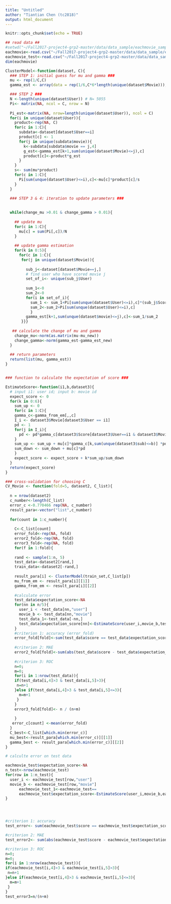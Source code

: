 ```yaml
---
title: "Untitled"
author: "Tiantian Chen (tc2818)"
output: html_document
---
```


```r
knitr::opts_chunk$set(echo = TRUE)
```

```r
## read data ##
#setwd("~/Fall2017-project4-grp2-master/data/data_sample/eachmovie_sample")
eachmovie<-read.csv("~/Fall2017-project4-grp2-master/data/data_sample/eachmovie_sample/data_train.csv",header = T)
eachmovie_test<-read.csv("~/Fall2017-project4-grp2-master/data/data_sample/eachmovie_sample/data_test.csv",header = T)
dim(eachmovie)


```


```r


ClusterModel<-function(dataset, C){
  ### STEP 1: initial guess for mu and gamma ###
  mu <- rep(1/C,C)
  gamma_est <- array(data = rep(1/6,C*6*length(unique(dataset$Movie))), dim = c(6,length(unique(dataset$Movie)), C)) # array: k j c

  ### STEP 2 ###
  N <-length(unique(dataset$User)) # N= 5055
  Pi<- matrix(NA, ncol = C, nrow = N)
  
  Pi_est<-matrix(NA, nrow=length(unique(dataset$User)), ncol = C)
  for(i in unique(dataset$User)){
    product<-rep(NA, C)
    for(c in 1:C){
      subdata<-dataset[dataset$User==i]
      product[c] <- 1
      for(j in unique(subdata$movie)){
        k<-subdata[subdata$movie == j,4]
        g_est<-gamma_est[k+1,sum(unique(dataset$Movie)<=j),c] 
        product[c]<-product*g_est
      }
    }
    s<- sum(mu*product)
    for(c in 1:C){
      Pi[sum(unque(dataset$User)<=i),c]<-mu[c]*product[c]/s
    }
  }
  
  ### STEP 3 & 4: iteration to update parameters ###

 
  while(change_mu >0.01 & change_gamma > 0.01){
    
    ## update mu
    for(c in 1:C){
      mu[c] = sum(Pi[,c])/N
    }
  
    ## update gamma estimation
    for(k in 0:5){
      for(c in 1:C){
       for(j in unique(dataset$Movie)){
      
         sub_j<-dataset[dataset$Movie==j,]
         # find user who have scored movie j
         set_of_i<- unique(sub_j$User)
       
         sum_1<-0
         sum_2<-0
         for(i in set_of_i){
           sum_1 <- sum_1+Pi[sum(unque(dataset$User)<=i),c]*(sub_j$Score[sub_j$User==i]==k)
           sum_2<-sum_2+Pi[sum(unque(dataset$User)<=i),c]
           }
         gamma_est[k+1,sum(unque(dataset$movie)<=j),c]<-sum_1/sum_2
       }}}
  
   ## calculate the change of mu and gamma
    change_mu<-norm(as.matrix(mu-mu_new))
    change_gamma<-norm(gamma_est-gamma_est_new)
  }
  
  ## return parameters
  return(list(mu, gamma_est))
}


### function to calculate the expectation of score ###

EstimateScore<-function(i1,b,dataset3){
  # input i1: user id; input b: movie id
  expect_score <- 0
  for(k in 0:6){
    sum_up <- 0
    for(c in 1:C){
    gamma_c<-gamma_from_em[,,c]
    I_i <- dataset3$Movie[dataset3$User == i1]
    pd <- 1
    for(j in I_i){
      pd <- pd*gamma_c[dataset3$Score[dataset3$User==i1 & dataset3$Movie==b],sum(unque(dataset3$movie)<=b)]
    }
    sum_up <- sum_up + mu[c]*gamma_c[k,sum(unque(dataset3$sub)<=b)] *pd
    sum_down <- sum_down + mu[c]*pd
    }
    expect_score <- expect_score + k*sum_up/sum_down
  }
  return(expect_score)
}

### cross-validation for choosing C
CV_Movie <- function(fold=5, dataset2, C_list){
  
  n = nrow(dataset2)
  c_number<-length(C_list)
  error_c <-0.770466 rep(NA, c_number)
  result_para<-vector("list",c_number)
  
  for(count in 1:c_number){
    
    C<-C_list[count]
    error_fold<-rep(NA, fold)
    error2_fold<-rep(NA, fold)
    error3_fold<-rep(NA, fold)
    for(f in 1:fold){
        
    rand <- sample(1:n, 5)
    test_data<-dataset2[rand,]
    train_data<-dataset2[-rand,]
      
    result_para[i] <- ClusterModel(train_set,C_list[p])
    mu_from_em <- result_para[i][[1]]
    gamma_from_em <- result_para[i][[2]]
      
    #calculate error
    test_data$expectation_score<-NA
    for(nn in n/5){
      user_i < -test_data[nn,"user"]
      movie_b <- test_data[nn,"movie"]
      test_data_1<-test_data[-nn,]
      test_data$expectation_score[nn]<-EstimateScore(user_i,movie_b,test_data_1)
    }
    #criterion 1: accuracy (error_fold)
    error_fold[fold]<-sum(test_data$score == test_data$expectation_score)/(n/5)
    
    #criterion 2: MAE
    error2_fold[fold]<-sum(abs(test_data$score - test_data$expectation_score))/(n/5)
    
    #criterion 3: ROC
    n=0;
    m=0;
    for(i in 1:nrow(test_data)){
    if(test_data[i,4]>3 & test_data[i,5]>3){
     n=n+1
    }else if(test_data[i,4]>3 & test_data[i,5]<=3){
      m=m+1
     }
    }
    error3_fold[fold]<- n / (n+m)
    
    }
   error_c[count] <-mean(error_fold) 
  }
  C_best<-C_list[which.min(error_c)]
  mu_best<-result_para[which.min(error_c)][[1]]
  gamma_best <- result_para[which.min(error_c)][[2]]
}

# calculte error on test data

eachmovie_test$expectation_score<-NA
n_test<-nrow(eachmovie_test)
for(row in 1:n_test){
  user_i <- eachmovie_test[row,"user"]
  movie_b <- eachmovie_test[row,"movie"]
      eachmovie_test_1<-eachmovie_test==
      eachmovie_test$expectation_score<-EstimateScore(user_i,movie_b,eachmovie_test_1)
}




#criterion 1: accuracy
test_error<- sum(eachmovie_test$score == eachmovie_test$expectation_score)/n_test

#criterion 2: MAE
test_error2<- sum(abs(eachmovie_test$score - eachmovie_test$expectation_score))/n_test

#criterion 3: ROC
n=0;
m=0;
for(i in 1:nrow(eachmovie_test)){
if(eachmovie_test[i,4]>3 & eachmovie_test[i,5]>3){
 n=n+1
}else if(eachmovie_test[i,4]>3 & eachmovie_test[i,5]<=3){
  m=m+1
 }
}
test_error3=n/(n+m)




```

